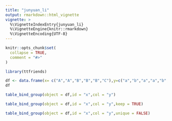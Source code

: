 ```yaml
---
title: "junyuan_li"
output: rmarkdown::html_vignette
vignette: >
  %\VignetteIndexEntry{junyuan_li}
  %\VignetteEngine{knitr::rmarkdown}
  %\VignetteEncoding{UTF-8}
---
```


```r
knitr::opts_chunk$set(
  collapse = TRUE,
  comment = "#>"
)
```

```r
library(ttfriends)
```

```r
df <- data.frame(x= c("A","A","B","B","B","C"),y=c("a","b","a","a","b","a"),z=1:6)
df
```

```r
table_bind_group(object = df,id = "x",col = "y")
```

```r
table_bind_group(object = df,id = "x",col = "y",keep = TRUE)
```

```r
table_bind_group(object = df,id = "x",col = "y",unique = FALSE)
```

